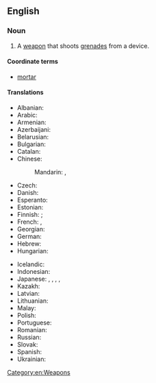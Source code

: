 ==English==
{{wikipedia}}

===Noun===
{{en-noun}}

# A [[weapon]] that shoots [[grenades]] from a device.

====Coordinate terms====
* [[mortar]]

====Translations====
{{trans-top|weapon that shoots grenades}}
* Albanian: {{t-needed|sq}}
* Arabic: {{t|ar|بندقية قاذفة}}
* Armenian: {{t+|hy|նռնականետ|sc=Armn}}
* Azerbaijani: {{t|az|qumbaraatan}}
* Belarusian: {{t|be|гранатамёт|m}}
* Bulgarian: {{t|bg|гранатомет|m}}
* Catalan: {{t|ca|llançagranades|m}}
* Chinese:
*: Mandarin: {{t|cmn|榴彈發射器|sc=Hani}}, {{t|cmn|榴弹发射器|tr=liúdàn fāshèqì|sc=Hani}}
* Czech: {{t|cs|granátomet|m}}
* Danish: {{t|da|granatkaster}}
* Esperanto: {{t|eo|grenadĵetilo}}
* Estonian: {{t-needed|et}}
* Finnish: {{t|fi|kranaattikivääri}} {{q|standalone weapon}}; {{t|fi|kranaattiampumalaite}} {{q|device attached to a rifle}}
* French: {{t+|fr|lance-grenade|m}}, {{t+|fr|lance-grenades|m}}
* Georgian: {{t-needed|ka}}
* German: {{t+|de|Granatwerfer|m}}
* Hebrew: {{t|he|מטול רימונים}}
* Hungarian: {{t+|hu|gránátvető}}
{{trans-mid}}
* Icelandic: {{t|is|sprengjuvarpa}}
* Indonesian: {{t|id|pelontar granat}}
* Japanese: {{t|ja|グレネードランチャー|tr=gurenēdoranchā|sc=Jpan}}, {{t|ja|グレネードガン|tr=gurenēdogan|sc=Jpan}}, {{t|ja|擲弾発射器|tr=てきだんはっしゃき, tekidan hasshaki|sc=Jpan}}, {{t|ja|擲弾筒|tr=てきだんとう, tekidantō|sc=Jpan}}, {{t|ja|擲弾銃|tr=てきだんじゅう, tekidanjū|sc=Jpan}}
* Kazakh: {{t|kk|граната атқыш}}
* Latvian: {{t-needed|lv}}
* Lithuanian: {{t-needed|lt}}
* Malay: {{t|ms|tekidanto}}
* Polish: {{t|pl|granatnik|m}}
* Portuguese: {{t|pt|lança-granadas|m}}
* Romanian: {{t|ro|lansator de grenade|n}}
* Russian: {{t+|ru|гранатомёт|m}}
* Slovak: {{t-needed|sk}}
* Spanish: {{t|es|lanzagranadas|m}}
* Ukrainian: {{t|uk|гранатоме́т|m|sc=Cyrl}}
{{trans-bottom}}

[[Category:en:Weapons]]